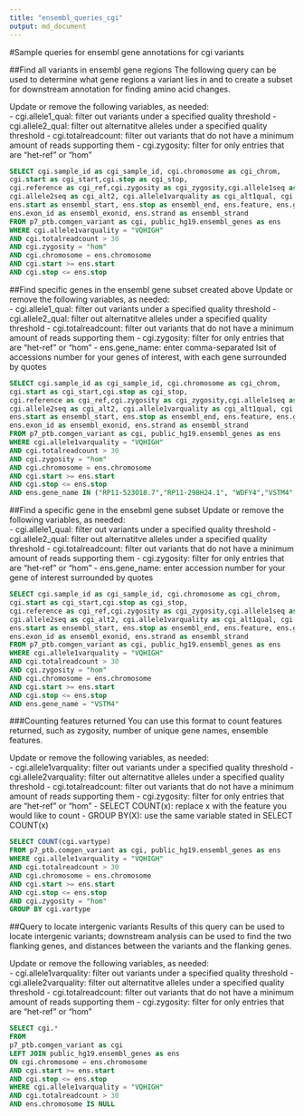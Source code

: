 ```yaml
---
title: "ensembl_queries_cgi"
output: md_document
---
```


#Sample queries for ensembl gene annotations for cgi variants

##Find all variants in ensembl gene regions
The following query can be used to determine what gene regions a variant lies in and to create a subset for downstream annotation for finding amino acid changes. 

Update or remove the following variables, as needed:  
- cgi.allele1_qual: filter out variants under a specified quality threshold
- cgi.allele2_qual: filter out alternatitve alleles under a specified quality threshold
- cgi.totalreadcount: filter out variants that do not have a minimum amount of reads supporting them
- cgi.zygosity: filter for only entries that are "het-ref" or "hom"


```sql
SELECT cgi.sample_id as cgi_sample_id, cgi.chromosome as cgi_chrom,
cgi.start as cgi_start,cgi.stop as cgi_stop,
cgi.reference as cgi_ref,cgi.zygosity as cgi_zygosity,cgi.allele1seq as cgi_alt1, 
cgi.allele2seq as cgi_alt2, cgi.allele1varquality as cgi_alt1qual, cgi.vartype as cgi_vartype,cgi.allele2varquality as cgi_alt2qual, cgi.totalreadcount as cgi_readcount,
ens.start as ensembl_start, ens.stop as ensembl_end, ens.feature, ens.gene_name as ensembl_gene_name, ens.gene_id as ensembl_geneid, ens.gene_biotype as ensembl_gene_biotype, ens.transcript_name as ensembl_tx_name,ens.transcript_id as ensembl_trans_id, 
ens.exon_id as ensembl_exonid, ens.strand as ensembl_strand
FROM p7_ptb.comgen_variant as cgi, public_hg19.ensembl_genes as ens
WHERE cgi.allele1varquality = "VQHIGH"  
AND cgi.totalreadcount > 30
AND cgi.zygosity = "hom"
AND cgi.chromosome = ens.chromosome
AND cgi.start >= ens.start 
AND cgi.stop <= ens.stop
```

##Find specific genes in the ensembl gene subset created above
Update or remove the following variables, as needed:  
- cgi.allele1_qual: filter out variants under a specified quality threshold
- cgi.allele2_qual: filter out alternatitve alleles under a specified quality threshold
- cgi.totalreadcount: filter out variants that do not have a minimum amount of reads supporting them
- cgi.zygosity: filter for only entries that are "het-ref" or "hom"
- ens.gene_name: enter comma-separated lsit of accessions number for your genes of interest, with each gene surrounded by quotes

```sql
SELECT cgi.sample_id as cgi_sample_id, cgi.chromosome as cgi_chrom,
cgi.start as cgi_start,cgi.stop as cgi_stop,
cgi.reference as cgi_ref,cgi.zygosity as cgi_zygosity,cgi.allele1seq as cgi_alt1, 
cgi.allele2seq as cgi_alt2, cgi.allele1varquality as cgi_alt1qual, cgi.vartype as cgi_vartype,cgi.allele2varquality as cgi_alt2qual, cgi.totalreadcount as cgi_readcount,
ens.start as ensembl_start, ens.stop as ensembl_end, ens.feature, ens.gene_name as ensembl_gene_name, ens.gene_id as ensembl_geneid, ens.gene_biotype as ensembl_gene_biotype, ens.transcript_name as ensembl_tx_name,ens.transcript_id as ensembl_trans_id, 
ens.exon_id as ensembl_exonid, ens.strand as ensembl_strand
FROM p7_ptb.comgen_variant as cgi, public_hg19.ensembl_genes as ens
WHERE cgi.allele1varquality = "VQHIGH"  
AND cgi.totalreadcount > 30
AND cgi.zygosity = "hom"
AND cgi.chromosome = ens.chromosome
AND cgi.start >= ens.start 
AND cgi.stop <= ens.stop
AND ens.gene_name IN ("RP11-523O18.7","RP11-298H24.1", "WDFY4","VSTM4", "LRRC18")
```

##Find a specific gene in the ensebml gene subset 
Update or remove the following variables, as needed:  
- cgi.allele1_qual: filter out variants under a specified quality threshold
- cgi.allele2_qual: filter out alternatitve alleles under a specified quality threshold
- cgi.totalreadcount: filter out variants that do not have a minimum amount of reads supporting them
- cgi.zygosity: filter for only entries that are "het-ref" or "hom"
- ens.gene_name: enter accession number for your gene of interest surrounded by quotes

```sql
SELECT cgi.sample_id as cgi_sample_id, cgi.chromosome as cgi_chrom,
cgi.start as cgi_start,cgi.stop as cgi_stop,
cgi.reference as cgi_ref,cgi.zygosity as cgi_zygosity,cgi.allele1seq as cgi_alt1, 
cgi.allele2seq as cgi_alt2, cgi.allele1varquality as cgi_alt1qual, cgi.vartype as cgi_vartype,cgi.allele2varquality as cgi_alt2qual, cgi.totalreadcount as cgi_readcount,
ens.start as ensembl_start, ens.stop as ensembl_end, ens.feature, ens.gene_name as ensembl_gene_name, ens.gene_id as ensembl_geneid, ens.gene_biotype as ensembl_gene_biotype, ens.transcript_name as ensembl_tx_name,ens.transcript_id as ensembl_trans_id, 
ens.exon_id as ensembl_exonid, ens.strand as ensembl_strand
FROM p7_ptb.comgen_variant as cgi, public_hg19.ensembl_genes as ens
WHERE cgi.allele1varquality = "VQHIGH"  
AND cgi.totalreadcount > 30
AND cgi.zygosity = "hom"
AND cgi.chromosome = ens.chromosome
AND cgi.start >= ens.start 
AND cgi.stop <= ens.stop
AND ens.gene_name = "VSTM4"
```

###Counting features returned
You can use this format to count features returned, such as zygosity, number of unique gene names, ensemble features.  

Update or remove the following variables, as needed:  
- cgi.allele1varquality: filter out variants under a specified quality threshold
- cgi.allele2varquality: filter out alternatitve alleles under a specified quality threshold
- cgi.totalreadcount: filter out variants that do not have a minimum amount of reads supporting them
- cgi.zygosity: filter for only entries that are "het-ref" or "hom"
- SELECT COUNT(x): replace x with the feature you would like to count
- GROUP BY(X): use the same variable stated in SELECT COUNT(x)

```sql
SELECT COUNT(cgi.vartype)
FROM p7_ptb.comgen_variant as cgi, public_hg19.ensembl_genes as ens
WHERE cgi.allele1varquality = "VQHIGH"  
AND cgi.totalreadcount > 30
AND cgi.chromosome = ens.chromosome
AND cgi.start >= ens.start 
AND cgi.stop <= ens.stop
AND cgi.zygosity = "hom"
GROUP BY cgi.vartype
```

##Query to locate intergenic variants
Results of this query can be used to locate intergenic variants; downstream analysis can be used to find the two flanking genes, and distances between the variants and the flanking genes.

Update or remove the following variables, as needed:  
- cgi.allele1varquality: filter out variants under a specified quality threshold
- cgi.allele2varquality: filter out alternatitve alleles under a specified quality threshold
- cgi.totalreadcount: filter out variants that do not have a minimum amount of reads supporting them
- cgi.zygosity: filter for only entries that are "het-ref" or "hom"


```sql
SELECT cgi.* 
FROM
p7_ptb.comgen_variant as cgi
LEFT JOIN public_hg19.ensembl_genes as ens
ON cgi.chromosome = ens.chromosome
AND cgi.start >= ens.start 
AND cgi.stop <= ens.stop
WHERE cgi.allele1varquality = "VQHIGH"  
AND cgi.totalreadcount > 30
AND ens.chromosome IS NULL
```





